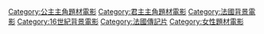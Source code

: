 

[[Category:公主主角題材電影|Category:公主主角題材電影]]
[[Category:君主主角題材電影|Category:君主主角題材電影]]
[[Category:法國背景電影|Category:法國背景電影]]
[[Category:16世紀背景電影|Category:16世紀背景電影]]
[[Category:法國傳記片|Category:法國傳記片]]
[[Category:女性題材電影|Category:女性題材電影]]